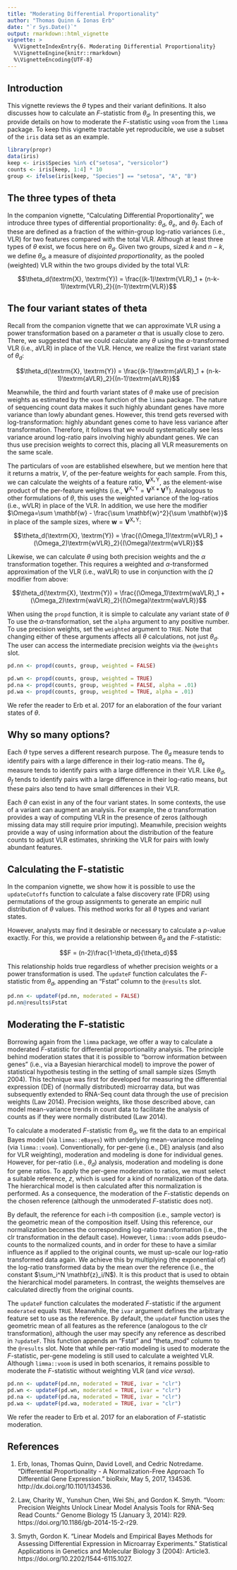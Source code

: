 ```yaml
---
title: "Moderating Differential Proportionality"
author: "Thomas Quinn & Ionas Erb"
date: "`r Sys.Date()`"
output: rmarkdown::html_vignette
vignette: >
  %\VignetteIndexEntry{6. Moderating Differential Proportionality}
  %\VignetteEngine{knitr::rmarkdown}
  %\VignetteEncoding{UTF-8}
---
```


## Introduction

This vignette reviews the $\theta$ types and their variant definitions. It also discusses how to calculate an $F$-statistic from $\theta_d$. In presenting this, we provide details on how to moderate the $F$-statistic using `voom` from the `limma` package. To keep this vignette tractable yet reproducible, we use a subset of the `iris` data set as an example.

```r
library(propr)
data(iris)
keep <- iris$Species %in% c("setosa", "versicolor")
counts <- iris[keep, 1:4] * 10
group <- ifelse(iris[keep, "Species"] == "setosa", "A", "B")
```

## The three types of theta

In the companion vignette, "Calculating Differential Proportionality", we introduce three types of differential proportionality: $\theta_d$, $\theta_e$, and $\theta_f$. Each of these are defined as a fraction of the within-group log-ratio variances (i.e., VLR) for two features compared with the total VLR. Although at least three types of $\theta$ exist, we focus here on $\theta_d$. Given two groups, sized $k$ and $n - k$, we define $\theta_d$, a measure of *disjointed proportionality*, as the pooled (weighted) VLR within the two groups divided by the total VLR:

$$\theta_d(\textrm{X}, \textrm{Y}) = \frac{(k-1)\textrm{VLR}_1 + (n-k-1)\textrm{VLR}_2}{(n-1)\textrm{VLR}}$$

## The four variant states of theta

Recall from the companion vignette that we can approximate VLR using a power transformation based on a parameter $\alpha$ that is usually close to zero. There, we suggested that we could calculate any $\theta$ using the $\alpha$-transformed VLR (i.e., $\textrm{aVLR}$) in place of the VLR. Hence, we realize the first variant state of $\theta_d$:

$$\theta_d(\textrm{X}, \textrm{Y}) = \frac{(k-1)\textrm{aVLR}_1 + (n-k-1)\textrm{aVLR}_2}{(n-1)\textrm{aVLR}}$$

Meanwhile, the third and fourth variant states of $\theta$ make use of precision weights as estimated by the `voom` function of the `limma` package. The nature of sequencing count data makes it such highly abundant genes have more variance than lowly abundant genes. However, this trend gets reversed with log-transformation: highly abundant genes come to have less variance after transformation. Therefore, it follows that we would systematically see less variance around log-ratio pairs involving highly abundant genes. We can thus use precision weights to correct this, placing all VLR measurements on the same scale.

The particulars of `voom` are established elsewhere, but we mention here that it returns a matrix, $V$, of the per-feature weights for each sample. From this, we can calculate the weights of a feature ratio, $\mathbf{V^{\textrm{X},\textrm{Y}}}$, as the element-wise product of the per-feature weights (i.e., $\mathbf{V^{\textrm{X},\textrm{Y}}} = \mathbf{V}^\textrm{X} * \mathbf{V}^\textrm{Y}$). Analogous to other formulations of $\theta$, this uses the weighted variance of the log-ratios (i.e., $\textrm{wVLR}$) in place of the VLR. In addition, we use here the modifier $\Omega=\sum \mathbf{w} - \frac{\sum \mathbf{w}^2}{\sum \mathbf{w}}$ in place of the sample sizes, where $\mathbf{w} = \mathbf{V^{\textrm{X},\textrm{Y}}}$:

$$\theta_d(\textrm{X}, \textrm{Y}) = \frac{(\Omega_1)\textrm{wVLR}_1 + (\Omega_2)\textrm{wVLR}_2}{(\Omega)\textrm{wVLR}}$$

Likewise, we can calculate $\theta$ using both precision weights and the $\alpha$ transformation together. This requires a weighted and $\alpha$-transformed approximation of the VLR (i.e., $\textrm{waVLR}$) to use in conjunction with the $\Omega$ modifier from above:

$$\theta_d(\textrm{X}, \textrm{Y}) = \frac{(\Omega_1)\textrm{waVLR}_1 + (\Omega_2)\textrm{waVLR}_2}{(\Omega)\textrm{waVLR}}$$

When using the `propd` function, it is simple to calculate any variant state of $\theta$ To use the $\alpha$-transformation, set the `alpha` argument to any positive number. To use precision weights, set the `weighted` argument to `TRUE`. Note that changing either of these arguments affects all $\theta$ calculations, not just $\theta_d$. The user can access the intermediate precision weights via the `@weights` slot.

```r
pd.nn <- propd(counts, group, weighted = FALSE)
```

```r
pd.wn <- propd(counts, group, weighted = TRUE)
pd.na <- propd(counts, group, weighted = FALSE, alpha = .01)
pd.wa <- propd(counts, group, weighted = TRUE, alpha = .01)
```

We refer the reader to Erb et al. 2017 for an elaboration of the four variant states of $\theta$.

## Why so many options?

Each $\theta$ type serves a different research purpose. The $\theta_d$ measure tends to identify pairs with a large difference in their log-ratio means. The $\theta_e$ measure tends to identify pairs with a large difference in their VLR. Like $\theta_d$, $\theta_f$ tends to identify pairs with a large difference in their log-ratio means, but these pairs also tend to have small differences in their VLR.

Each $\theta$ can exist in any of the four variant states. In some contexts, the use of a variant can augment an analysis. For example, the $\alpha$ transformation provides a way of computing VLR in the presence of zeros (although missing data may still require prior imputing). Meanwhile, precision weights provide a way of using information about the distribution of the feature counts to adjust VLR estimates, shrinking the VLR for pairs with lowly abundant features.

## Calculating the F-statistic

In the companion vignette, we show how it is possible to use the `updateCutoffs` function to calculate a false discovery rate (FDR) using permutations of the group assignments to generate an empiric null distribution of $\theta$ values. This method works for all $\theta$ types and variant states.

However, analysts may find it desirable or necessary to calculate a $p$-value exactly. For this, we provide a relationship between $\theta_d$ and the $F$-statistic:

$$F = (n-2)\frac{1-\theta_d}{\theta_d}$$

This relationship holds true regardless of whether precision weights or a power transformation is used. The `updateF` function calculates the $F$-statistic from $\theta_d$, appending an "Fstat" column to the `@results` slot.

```r
pd.nn <- updateF(pd.nn, moderated = FALSE)
pd.nn@results$Fstat
```

## Moderating the F-statistic

Borrowing again from the `limma` package, we offer a way to calculate a moderated $F$-statistic for differential proportionality analysis. The principle behind moderation states that it is possible to "borrow information between genes" (i.e., via a Bayesian hierarchical model) to improve the power of statistical hypothesis testing in the setting of small sample sizes (Smyth 2004). This technique was first for developed for measuring the differential expression (DE) of (normally distributed) microarray data, but was subsequently extended to RNA-Seq count data through the use of precision weights (Law 2014). Precision weights, like those described above, can model mean-variance trends in count data to facilitate the analysis of counts as if they were normally distributed (Law 2014).

To calculate a moderated $F$-statistic from $\theta_d$, we fit the data to an empirical Bayes model (via `limma::eBayes`) with underlying mean-variance modeling (via `limma::voom`). Conventionally, for per-gene (i.e., DE) analysis (and also for VLR weighting), moderation and modeling is done for individual genes. However, for per-ratio (i.e., $\theta_d$) analysis, moderation and modeling is done for gene ratios. To apply the per-gene moderation to ratios, we must select a suitable reference, $z$, which is used for a kind of normalization of the data. The hierarchical model is then calculated after this normalization is performed. As a consequence, the moderation of the $F$-statistic depends on the chosen reference (although the unmoderated $F$-statistic does not).

By default, the reference for each i-th composition (i.e., sample vector) is the geometric mean of the composition itself. Using this reference, our normalization becomes the corresponding log-ratio transformation (i.e., the clr transformation in the default case). However, `limma::voom` adds pseudo-counts to the normalized counts, and in order for these to have a similar influence as if applied to the original counts, we must up-scale our log-ratio transformed data again. We achieve this by multiplying (the exponential of) the log-ratio transformed data by the mean over the reference (i.e., the constant $\sum_i^N \mathbf{z}_i/N$). It is this product that is used to obtain the hierarchical model parameters. In contrast, the weights themselves are calculated directly from the original counts.

The `updateF` function calculates the moderated $F$-statistic if the argument `moderated` equals `TRUE`. Meanwhile, the `ivar` argument defines the arbitrary feature set to use as the reference. By default, the `updateF` function uses the geometric mean of all features as the reference (analogous to the clr transformation), although the user may specify any reference as described in `?updateF`. This function appends an "Fstat" and "theta_mod" column to the `@results` slot. Note that while per-ratio modeling is used to moderate the $F$-statistic, per-gene modeling is still used to calculate a weighted VLR. Although `limma::voom` is used in both scenarios, it remains possible to moderate the $F$-statistic without weighting VLR (and *vice versa*).

```r
pd.nn <- updateF(pd.nn, moderated = TRUE, ivar = "clr")
pd.wn <- updateF(pd.wn, moderated = TRUE, ivar = "clr")
pd.na <- updateF(pd.na, moderated = TRUE, ivar = "clr")
pd.wa <- updateF(pd.wa, moderated = TRUE, ivar = "clr")
```

We refer the reader to Erb et al. 2017 for an elaboration of $F$-statistic moderation.

## References

1. Erb, Ionas, Thomas Quinn, David Lovell, and Cedric Notredame. “Differential Proportionality - A Normalization-Free Approach To Differential Gene Expression.” bioRxiv, May 5, 2017, 134536. http://dx.doi.org/10.1101/134536.

2. Law, Charity W., Yunshun Chen, Wei Shi, and Gordon K. Smyth. “Voom: Precision Weights Unlock Linear Model Analysis Tools for RNA-Seq Read Counts.” Genome Biology 15 (January 3, 2014): R29. https://doi.org/10.1186/gb-2014-15-2-r29.

3. Smyth, Gordon K. “Linear Models and Empirical Bayes Methods for Assessing Differential Expression in Microarray Experiments.” Statistical Applications in Genetics and Molecular Biology 3 (2004): Article3. https://doi.org/10.2202/1544-6115.1027.
